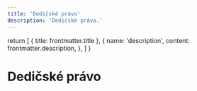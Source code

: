 ```yaml
---
title: 'Dedičské právo'
description: 'Dedičské právo.'
---
```


  return [
    { title: frontmatter.title },
    {
      name: 'description',
      content: frontmatter.description,
    },
  ]
}

# Dedičské právo
